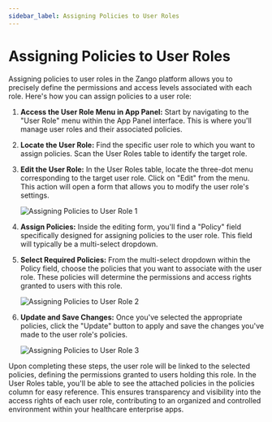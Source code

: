 ```yaml
---
sidebar_label: Assigning Policies to User Roles
---
```


# Assigning Policies to User Roles

Assigning policies to user roles in the Zango platform allows you to precisely define the permissions and access levels associated with each role. Here's how you can assign policies to a user role:

1. **Access the User Role Menu in App Panel:**
   Start by navigating to the "User Role" menu within the App Panel interface. This is where you'll manage user roles and their associated policies.

2. **Locate the User Role:**
   Find the specific user role to which you want to assign policies. Scan the User Roles table to identify the target role.

3. **Edit the User Role:**
   In the User Roles table, locate the three-dot menu corresponding to the target user role. Click on "Edit" from the menu. This action will open a form that allows you to modify the user role's settings.

   ![Assigning Policies to User Role 1](/img/user-roles/assigning-policies-to-user-roles1.png)

4. **Assign Policies:**
   Inside the editing form, you'll find a "Policy" field specifically designed for assigning policies to the user role. This field will typically be a multi-select dropdown.

5. **Select Required Policies:**
   From the multi-select dropdown within the Policy field, choose the policies that you want to associate with the user role. These policies will determine the permissions and access rights granted to users with this role.

   ![Assigning Policies to User Role 2](/img/user-roles/assigning-policies-to-user-roles2.png)

6. **Update and Save Changes:**
   Once you've selected the appropriate policies, click the "Update" button to apply and save the changes you've made to the user role's policies.

   ![Assigning Policies to User Role 3](/img/user-roles/assigning-policies-to-user-roles3.png)

Upon completing these steps, the user role will be linked to the selected policies, defining the permissions granted to users holding this role. In the User Roles table, you'll be able to see the attached policies in the policies column for easy reference. This ensures transparency and visibility into the access rights of each user role, contributing to an organized and controlled environment within your healthcare enterprise apps.